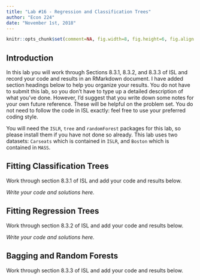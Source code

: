 ```yaml
---
title: "Lab #16 - Regression and Classification Trees"
author: "Econ 224"
date: "November 1st, 2018"
---
```


<!-- knitr global options -->
```r
knitr::opts_chunk$set(comment=NA, fig.width=8, fig.height=6, fig.align = 'center')
```

## Introduction
In this lab you will work through Sections 8.3.1, 8.3.2, and 8.3.3 of ISL and record your code and results in an RMarkdown document.
I have added section headings below to help you organize your results.
You do not have to submit this lab, so you don't have to type up a detailed description of what you've done.
However, I'd suggest that you write down some notes for your own future reference.
These will be helpful on the problem set.
You do not need to follow the code in ISL exactly: feel free to use your preferred coding style. 

You will need the `ISLR`, `tree` and `randomForest` packages for this lab, so please install them if you have not done so already. 
This lab uses two datasets: `Carseats` which is contained in `ISLR`, and `Boston` which is contained in `MASS`. 

## Fitting Classification Trees
Work through section 8.3.1 of ISL and add your code and results below.

*Write your code and solutions here.*



## Fitting Regression Trees
Work through section 8.3.2 of ISL and add your code and results below.

*Write your code and solutions here.*

## Bagging and Random Forests 
Work through section 8.3.3 of ISL and add your code and results below.

